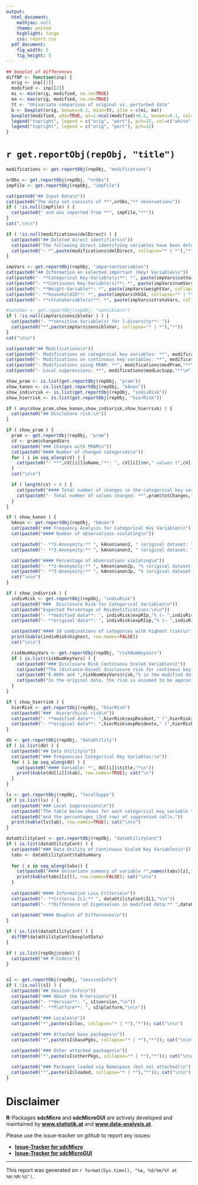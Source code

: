 ```yaml
---
output:
  html_document:
    mathjax: null
    theme: united
    highlight: tango
    css: report.css
  pdf_document:
    fig_width: 5
    fig_height: 5
---
```


```r
## boxplot of differences
diffBP <- function(inp) {
  orig <- inp[[1]]
  modified <- inp[[2]]
  mi <- min(orig, modified, na.rm=TRUE)
  ma <- max(orig, modified, na.rm=TRUE)
  tt <- "Univariate comparison of original vs. perturbed data"
  b <- boxplot(orig, boxwex=0.1, main=tt, ylim = c(mi, ma))
  boxplot(modified, add=TRUE, at=1:ncol(modified)+0.2, boxwex=0.1, col="lightgrey", xaxt="n",xlab="")
  legend("topright", legend = c("orig", "pert"), pch=15, col=c("white", "lightgrey"))
  legend("topright", legend = c("orig", "pert"), pch=22)
}
```

# `r get.reportObj(repObj, "title")`

```r
modifications <- get.reportObj(repObj, "modifications") 
```

```r
nrObs <- get.reportObj(repObj, "nrObs")
impFile <- get.reportObj(repObj, "impFile")

cat(paste0("## Input Data\n"))
cat(paste0("The data set consists of **",nrObs,"** observations"))
if ( !is.null(impFile) ) {
  cat(paste0(" and was imported from **", impFile,"**"))
} 
cat(".\n\n")
```

```r
if ( !is.null(modifications$delDirect) ) {
  cat(paste0("## Deleted direct identifiers\n"))
  cat(paste0("The following direct identifying variables have been deleted from the data set:\n"))
  cat(paste0("- *",paste(modifications$delDirect, collapse="* | *"),"*"))
}
```

```r
impVars <- get.reportObj(repObj, "importantVariables")
cat(paste0("## Information on selected important (Key) Variables\n"))
cat(paste0("- **Categorical Key-Variable(s)**: *", paste(impVars$catVars, collapse="* | *"),"*\n")) 
cat(paste0("- **Continuous Key-Variable(s)**: *", paste(impVars$numVars, collapse="* | *"),"*\n")) 
cat(paste0("- **Weight-Variable**: *", paste(impVars$weightVar, collapse="* | *"),"*\n")) 
cat(paste0("- **householdID**: *", paste(impVars$hhId, collapse="* | *"),"*\n")) 
cat(paste0("- **strataVariable(s)**: *", paste(impVars$strataVars, collapse="* | *"),"*\n")) 

#sensVar <- get.reportObj(repObj, "sensiblecn")
if ( !is.null(impVars$sensibleVar ) ) {
  cat(paste0("- **sensitive Variable(s) for l-diversity**: "))
  cat(paste0("*",paste(impVars$sensibleVar, collapse="* | *"),"*"))
}
cat("\n\n")
```

```r
cat(paste0("## Modifications\n"))
cat(paste0("- Modifications on categorical key variables: **", modifications$modCat,"**\n"))
cat(paste0("- Modifications on continuous key variables: **", modifications$modNum,"**\n"))
cat(paste0("- Modifications using PRAM: **", modifications$modPram,"**\n"))
cat(paste0("- Local suppressions: **", modifications$modLocSupp,"**\n"))
```


```r
show_pram <- is.list(get.reportObj(repObj, "pram"))
show_kanon <- is.list(get.reportObj(repObj, "kAnon"))
show_indivrisk <- is.list(get.reportObj(repObj, "indivRisk"))
show_hierrisk <- is.list(get.reportObj(repObj, "hierRisk"))

if ( any(show_pram,show_kanon,show_indivrisk,show_hierrisk) ) {
  cat(paste0("## Disclosure risk:\n"))  
}
```


```r
if ( show_pram ) {
  pram <- get.reportObj(repObj, "pram")
  cV <- pram$changedVars
  cat(paste0("### Changes with PRAM\n"))
  cat(paste0("#### Number of changed categories\n")) 
  for ( i in seq_along(cV) ) {
    cat(paste0("- **",cV[[i]]$oName,"**: ", cV[[i]]$nr," values (",cV[[i]]$perc,"%) changed!\n"))
  }
  cat("\n\n")

  if ( length(cV) > 0 ) {
    cat(paste0("#### Total number of changes in the categorical key variables due to PRAM\n")) 
    cat(paste0("- Total number of values changed: **",pram$totChanges,"** (",pram$percChanges,"%)\n")) 
  }
}
```

```r
if ( show_kanon ) {
  kAnon <- get.reportObj(repObj, "kAnon")
  cat(paste0("### Frequency Analysis for Categorical Key Variables\n"))
  cat(paste0("#### Number of observations violating\n"))

  cat(paste0("- **2-Anonymity:** ", kAnon$anon2, " (original dataset: ",kAnon$anon2o,")\n"))
  cat(paste0("- **3-Anonymity:** ", kAnon$anon3, " (original dataset: ",kAnon$anon3o,")\n\n\n"))

  cat(paste0("#### Percentage of observations violating\n"))
  cat(paste0("- **2-Anonymity:** ", kAnon$anon2p, "% (original dataset: ",kAnon$anon2op,"%)\n"))
  cat(paste0("- **3-Anonymity:** ", kAnon$anon3p, "% (original dataset: ",kAnon$anon3op,"%)\n"))  
  cat("\n\n")
}
```

```r
if ( show_indivrisk ) {
  indivRisk <- get.reportObj(repObj, "indivRisk")
  cat(paste0("###  Disclosure Risk for Categorical Variables\n"))
  cat(paste0("Expected Percentage of Reidentifications:\n\n"))
  cat(paste0("- **modified data**: ", indivRisk$expRIp,"% (~ ",indivRisk$expRI," observations)\n"))
  cat(paste0("- **original data**: ", indivRisk$expRIop,"% (~ ",indivRisk$expRIo," observations)\n\n\n"))

  cat(paste0("#### 10 combinations of categories with highest risks\n"))
  print(kable(indivRisk$highest, row.names=FALSE))
  cat("\n\n")

  riskNumKeyVars <- get.reportObj(repObj, "riskNumKeyVars")
  if ( is.list(riskNumKeyVars) ) {
    cat(paste0("### Disclosure Risk Continuous Scaled Variables\n"))
    cat(paste0("The (distance-based) disclosure risk for continous key-variables is between "))
    cat(paste0("0.000% and ",riskNumKeyVars$risk,"% in the modified data.\n\n"))
    cat(paste0("In the original data, the risk is assumed to be approximately 100.000%.\n\n"))
  }
}
```


```r
if ( show_hierrisk ) {
  hierRisk <- get.reportObj(repObj, "hierRisk")
  cat(paste0("###  Hierarchical risk\n"))
  cat(paste0("- **modified data**: ",hierRisk$expReident," (",hierRisk$expReidentp,"%)\n"))
  cat(paste0("- **original data**: ",hierRisk$expReidento," (",hierRisk$expReidentop,"%)\n"))
}
```

```r
dU <- get.reportObj(repObj, "dataUtility")
if ( is.list(dU) ) {
  cat(paste0("## Data Utility\n"))
  cat(paste0("### Frequencies Categorical Key Variables:\n"))
  for ( i in seq_along(dU) ) {
    cat(paste0("#### Variable: *", dU[[i]]$title,"*\n"))
    print(kable(dU[[i]]$tab), row.names=TRUE); cat("\n")
  }
}
```

```r
ls <- get.reportObj(repObj, "localSupps")
if ( is.list(ls) ) {
  cat(paste0("### Local Suppressions\n"))
  cat(paste0("The table below shows for each categorical key variable the number (1st row) "))
  cat(paste0("and the percentages (2nd row) of suppressed cells."))
  print(kable(ls$tab), row.names=TRUE); cat("\n\n")
}
```

```r
dataUtilityCont <- get.reportObj(repObj, "dataUtilityCont")
if ( is.list(dataUtilityCont) ) {
  cat(paste0("### Data Utility of Continuous Scaled Key Variables\n"))
  tabs <- dataUtilityCont$tabSummary
  
  for ( z in seq_along(tabs)) {
    cat(paste0("#### Univariate summary of variable *",names(tabs)[z],"*\n"))
    print(kable(tabs[[z]]), row.names=FALSE); cat("\n\n")
  }
  
  cat(paste0("#### Information Loss Criteria\n"))
  cat(paste0("- **Criteria IL1:** ", dataUtilityCont$IL1,"%\n"))
  cat(paste0("- **Difference of Eigenvalues in modified data:** ",dataUtilityCont$diffEigen,"% (0.00% in original data)\n\n"))
  
  cat(paste0("#### Boxplot of Differences\n"))
}
```

```r
if ( is.list(dataUtilityCont) ) {
  diffBP(dataUtilityCont$boxplotData)
}
```

```r
if ( is.list(repObj@code)) {
  cat(paste0("## R-Code\n"))
}
```
```r
```


```r
sI <- get.reportObj(repObj, "sessionInfo")
if ( !is.null(sI) ) {
  cat(paste0("## Session-Info\n"))
  cat(paste0("### About the R-Version\n"))
  cat(paste0("- **Version**: ", sI$version,"\n"))
  cat(paste0("- **Platform**: ", sI$platform,"\n\n"))

  cat(paste0("### Locales\n"))
  cat(paste0("*",paste(sI$loc, collapse="* | *"),"*")); cat("\n\n")
  
  cat(paste0("### Attached base packages\n"))
  cat(paste0("*",paste(sI$basePgks, collapse="* | *"),"*")); cat("\n\n")

  cat(paste0("### Other attached packages\n"))
  cat(paste0("*",paste(sI$otherPkgs, collapse="* | *"),"*")); cat("\n\n")

  cat(paste0("### Packages loaded via Namespace (but not attached)\n"))
  cat(paste0("*",paste(sI$loaded, collapse="* | *"),"*")); cat("\n\n")
}
```

# Disclaimer
**R**-Packages **sdcMicro** and **sdcMicroGUI** are actively developed and maintained by
[**www.statistik.at**](http://www.statistik.at "Statistics Austria") and [**www.data-analysis.at**](http://www.data-analysis.at "www.data-analysis.at").

Please use the issue-tracker on *github* to report any issues:

- [**Issue-Tracker for sdcMicro**](https://github.com/alexkowa/sdcMicro/issues)
- [**Issue-Tracker for sdcMicroGUI**](https://github.com/alexkowa/sdcMicroGUI/issues)

--------------------------------------
This report was generated on `r format(Sys.time(), "%a, %d/%m/%Y at %H:%M:%S")`.

